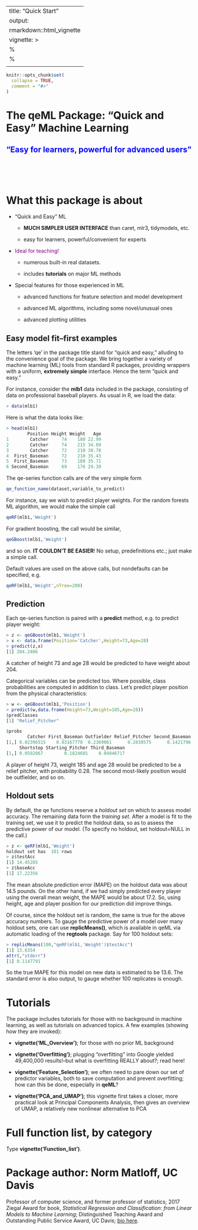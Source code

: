 
---
title: "Quick Start"
output:
   rmarkdown::html_vignette
vignette: >
  %\VignetteIndexEntry{Quick Start}
  %\VignetteEngine{knitr::rmarkdown}
  \usepackage[utf8]{inputenc}
---

```r
knitr::opts_chunk$set(
  collapse = TRUE,
  comment = "#>"
)
```


# The qeML Package: "Quick and Easy" Machine Learning

## <span style="color:blue"> "Easy for learners, powerful for advanced users"</span>

</br>
</br>
</br>

# What this package is about


* "Quick and Easy" ML

    * **MUCH SIMPLER USER INTERFACE** than caret, mlr3, tidymodels, etc.

    * easy for learners, powerful/convenient for experts

* <span style="color:purple">Ideal for teaching!</span>

    * numerous built-in real datasets.

    * includes **tutorials** on major ML methods

* Special features for those experienced in  ML 

    * advanced functions for feature selection and model development

    * advanced ML algorithms, including some novel/unusual ones

    * advanced plotting utilities

## Easy model fit--first examples

The letters 'qe' in the package title stand for "quick and easy,"
alluding to the convenience goal of the package.  We bring together a
variety of machine learning (ML) tools from standard R packages,
providing wrappers with a uniform, **extremely simple**  interface.
Hence the term "quick and easy."

For instance, consider the **mlb1** data included in the package,
consisting of data on professional baseball players.  As usual in R, we
load the data:

``` r
> data(mlb1)
```

Here is what the data looks like:

``` r
> head(mlb1)
        Position Height Weight   Age
1        Catcher     74    180 22.99
2        Catcher     74    215 34.69
3        Catcher     72    210 30.78
4  First_Baseman     72    210 35.43
5  First_Baseman     73    188 35.71
6 Second_Baseman     69    176 29.39
```

The qe-series function calls are of the very simple form

``` r
qe_function_name(dataset,variable_to_predict)
```

For instance, say we wish to predict player weights.  For the random forests ML
algorithm, we would make the simple call

``` r
qeRF(mlb1,'Weight')
```

For gradient boosting, the call would be similar,

``` r
qeGBoost(mlb1,'Weight')
```

and so on.  **IT COULDN'T BE EASIER**!  No setup, predefinitions etc.;
just make a simple call.

Default values are used on the above calls, but nondefaults can be
specified, e.g.

``` r
qeRF(mlb1,'Weight',nTree=200)
```

## Prediction

Each qe-series function is paired with a **predict** method, e.g.
to predict player weight:

::: {.fullwidth}
``` r
> z <- qeGBoost(mlb1,'Weight')
> x <- data.frame(Position='Catcher',Height=73,Age=28)
> predict(z,x)
[1] 204.2406
```
:::

A catcher of height 73 and age 28 would be predicted to have weight
about 204.  

Categorical variables can be predicted too.  Where possible,
class probabilities are computed in addition to class.  Let's predict
player position from the physical characteristics:

::: {.fullwidth}
``` r
> w <- qeGBoost(mlb1,'Position')
> predict(w,data.frame(Height=73,Weight=185,Age=28))
$predClasses
[1] "Relief_Pitcher"

$probs
        Catcher First_Baseman Outfielder Relief_Pitcher Second_Baseman
[1,] 0.02396515    0.03167778  0.2369061      0.2830575      0.1421796
     Shortstop Starting_Pitcher Third_Baseman
[1,] 0.0592867        0.1824601    0.04046717

```
::: 

A player of height 73, weight 185 and age 28 would be predicted to be a
relief pitcher, with probability 0.28.  The second most-likely position
would be outfielder, and so on.

## Holdout sets

By default, the qe functions reserve a *holdout set* on which to assess
model accuracy.  The remaining data form the *training set*.  After a model is
fit to the training set, we use it to predict the holdout data, so as to
assess the predictive power of our model.  (To specify no holdout, set
holdout=NULL in the call.)

``` r
> z <- qeRF(mlb1,'Weight')
holdout set has  101 rows
> z$testAcc
[1] 14.45285
> z$baseAcc
[1] 17.22356
```

The mean absolute prediction error (MAPE) on the holdout data was about
14.5 pounds.  On the other hand, if we had simply predicted every player
using the overall mean weight, the MAPE would be about 17.2.  So, using
height, age and player position for our prediction did improve things.

Of course, since the holdout set is random, the same is true for the
above accuracy numbers.  To gauge the predictive power of a model over
many holdout sets, one can use **replicMeans()**, which is available in
qeML via automatic loading of the **regtools** package.  Say for 100
holdout sets:

``` r
> replicMeans(100,"qeRF(mlb1,'Weight')$testAcc")
[1] 13.6354
attr(,"stderr")
[1] 0.1147791
```

So the true MAPE for this model on new data is estimated to be 13.6.
The standard error is also output, to gauge whether 100 replicates is
enough.

# Tutorials

The package includes tutorials for those with no
background in machine learning, as well as tutorials on advanced
topics.  A few examples (showing how they are invoked):

* **vignette('ML_Overview')**; for those with no prior ML background

* **vignette('Overfitting')**; plugging "overfitting" into Google
  yielded 49,400,000 results!--but what is overfitting REALLY about?;
  read here!

* **vignette('Feature_Selection')**; we often need to pare down our set
  of predictor variables, both to save computation and prevent
  overfitting; how can this be done, especially in **qeML**?

* **vignette('PCA_and_UMAP')**; this vignette first takes a closer, more
  practical look at Principal Components Analysis, then gives an
  overview of UMAP, a relatively new nonlinear alternative to PCA

# Full function list, by category

Type **vignette('Function_list')**.

# Package author: Norm Matloff, UC Davis

Professor of computer science, and former professor of
statistics; 2017 Ziegal Award for book,
*Statistical Regression and Classification:
from Linear Models to Machine Learning*; 
Distinguished Teaching Award and Outstanding
Public Service Award, UC Davis;
[bio here](https://heather.cs.ucdavis.edu/matloff.html).
